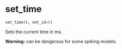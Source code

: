 # set_time { #ANNarchy.core.Global.set_time }

```python
set_time(t, net_id=0)
```

Sets the current time in ms.

**Warning:** can be dangerous for some spiking models.
